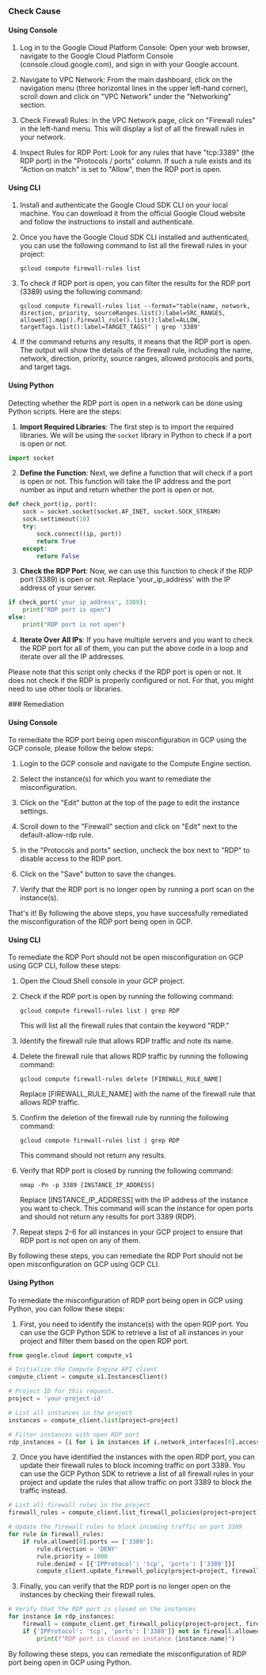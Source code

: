 

<Tabs><Tab title='Cause'>
### Check Cause

#### Using Console

1. Log in to the Google Cloud Platform Console: Open your web browser, navigate to the Google Cloud Platform Console (console.cloud.google.com), and sign in with your Google account.

2. Navigate to VPC Network: From the main dashboard, click on the navigation menu (three horizontal lines in the upper left-hand corner), scroll down and click on "VPC Network" under the "Networking" section.

3. Check Firewall Rules: In the VPC Network page, click on "Firewall rules" in the left-hand menu. This will display a list of all the firewall rules in your network.

4. Inspect Rules for RDP Port: Look for any rules that have "tcp:3389" (the RDP port) in the "Protocols / ports" column. If such a rule exists and its "Action on match" is set to "Allow", then the RDP port is open.

#### Using CLI

1. Install and authenticate the Google Cloud SDK CLI on your local machine. You can download it from the official Google Cloud website and follow the instructions to install and authenticate.

2. Once you have the Google Cloud SDK CLI installed and authenticated, you can use the following command to list all the firewall rules in your project:

   ```
   gcloud compute firewall-rules list
   ```

3. To check if RDP port is open, you can filter the results for the RDP port (3389) using the following command:

   ```
   gcloud compute firewall-rules list --format="table(name, network, direction, priority, sourceRanges.list():label=SRC_RANGES, allowed[].map().firewall_rule().list():label=ALLOW, targetTags.list():label=TARGET_TAGS)" | grep '3389'
   ```

4. If the command returns any results, it means that the RDP port is open. The output will show the details of the firewall rule, including the name, network, direction, priority, source ranges, allowed protocols and ports, and target tags.

#### Using Python

Detecting whether the RDP port is open in a network can be done using Python scripts. Here are the steps:

1. **Import Required Libraries**: The first step is to import the required libraries. We will be using the `socket` library in Python to check if a port is open or not.

```python
import socket
```

2. **Define the Function**: Next, we define a function that will check if a port is open or not. This function will take the IP address and the port number as input and return whether the port is open or not.

```python
def check_port(ip, port):
    sock = socket.socket(socket.AF_INET, socket.SOCK_STREAM)
    sock.settimeout(10)
    try:
        sock.connect((ip, port))
        return True
    except:
        return False
```

3. **Check the RDP Port**: Now, we can use this function to check if the RDP port (3389) is open or not. Replace 'your_ip_address' with the IP address of your server.

```python
if check_port('your_ip_address', 3389):
    print("RDP port is open")
else:
    print("RDP port is not open")
```

4. **Iterate Over All IPs**: If you have multiple servers and you want to check the RDP port for all of them, you can put the above code in a loop and iterate over all the IP addresses.

Please note that this script only checks if the RDP port is open or not. It does not check if the RDP is properly configured or not. For that, you might need to use other tools or libraries.

</Tab>

<Tab title='Remediation'>
### Remediation

#### Using Console

To remediate the RDP port being open misconfiguration in GCP using the GCP console, please follow the below steps:

1. Login to the GCP console and navigate to the Compute Engine section.

2. Select the instance(s) for which you want to remediate the misconfiguration.

3. Click on the "Edit" button at the top of the page to edit the instance settings.

4. Scroll down to the "Firewall" section and click on "Edit" next to the default-allow-rdp rule.

5. In the "Protocols and ports" section, uncheck the box next to "RDP" to disable access to the RDP port.

6. Click on the "Save" button to save the changes.

7. Verify that the RDP port is no longer open by running a port scan on the instance(s).

That's it! By following the above steps, you have successfully remediated the misconfiguration of the RDP port being open in GCP.

#### Using CLI

To remediate the RDP Port should not be open misconfiguration on GCP using GCP CLI, follow these steps:

1. Open the Cloud Shell console in your GCP project.

2. Check if the RDP port is open by running the following command:

   `gcloud compute firewall-rules list | grep RDP`

   This will list all the firewall rules that contain the keyword "RDP."

3. Identify the firewall rule that allows RDP traffic and note its name.

4. Delete the firewall rule that allows RDP traffic by running the following command:

   `gcloud compute firewall-rules delete [FIREWALL_RULE_NAME]`

   Replace [FIREWALL_RULE_NAME] with the name of the firewall rule that allows RDP traffic.

5. Confirm the deletion of the firewall rule by running the following command:

   `gcloud compute firewall-rules list | grep RDP`

   This command should not return any results.

6. Verify that RDP port is closed by running the following command:

   `nmap -Pn -p 3389 [INSTANCE_IP_ADDRESS]`

   Replace [INSTANCE_IP_ADDRESS] with the IP address of the instance you want to check. This command will scan the instance for open ports and should not return any results for port 3389 (RDP).

7. Repeat steps 2-6 for all instances in your GCP project to ensure that RDP port is not open on any of them.

By following these steps, you can remediate the RDP Port should not be open misconfiguration on GCP using GCP CLI.

#### Using Python

To remediate the misconfiguration of RDP port being open in GCP using Python, you can follow these steps:

1. First, you need to identify the instance(s) with the open RDP port. You can use the GCP Python SDK to retrieve a list of all instances in your project and filter them based on the open RDP port.

```python
from google.cloud import compute_v1

# Initialize the Compute Engine API client
compute_client = compute_v1.InstancesClient()

# Project ID for this request.
project = 'your-project-id'  

# List all instances in the project
instances = compute_client.list(project=project)

# Filter instances with open RDP port
rdp_instances = [i for i in instances if i.network_interfaces[0].access_configs[0].nat_ip_port_range == '3389']
```

2. Once you have identified the instances with the open RDP port, you can update their firewall rules to block incoming traffic on port 3389. You can use the GCP Python SDK to retrieve a list of all firewall rules in your project and update the rules that allow traffic on port 3389 to block the traffic instead.

```python
# List all firewall rules in the project
firewall_rules = compute_client.list_firewall_policies(project=project)

# Update the firewall rules to block incoming traffic on port 3389
for rule in firewall_rules:
    if rule.allowed[0].ports == ['3389']:
        rule.direction = 'DENY'
        rule.priority = 1000
        rule.denied = [{'IPProtocol': 'tcp', 'ports': ['3389']}]
        compute_client.update_firewall_policy(project=project, firewall_policy=rule)
```

3. Finally, you can verify that the RDP port is no longer open on the instances by checking their firewall rules.

```python
# Verify that the RDP port is closed on the instances
for instance in rdp_instances:
    firewall = compute_client.get_firewall_policy(project=project, firewall_policy='default-allow-rdp')
    if {'IPProtocol': 'tcp', 'ports': ['3389']} not in firewall.allowed:
        print(f"RDP port is closed on instance {instance.name}")
```

By following these steps, you can remediate the misconfiguration of RDP port being open in GCP using Python.


</Tab>
</Tabs>
